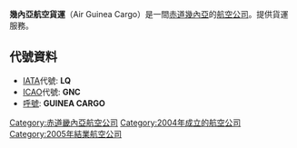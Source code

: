 {{noteTA|G1=Economics}}
{{Infobox Airline
|airline        = 幾內亞航空貨運 <br> Air Guinea Cargo
|logo           = 
|logo_size      = 
|fleet_size     = 
|destinations   = 
|IATA           = LQ
|ICAO           = 
|callsign       = 
|parent         = 
|company_slogan =  
|founded        = 2004
|ceased         = 2005<ref>[http://www.airlineupdate.com/content_public/airlines/africa/equatorialguinea.htm World Airline Directory]</ref>
|headquarters   = {{GNQ}}[[马拉博|马拉博]]
|key_people     = 
|hubs           = [[马拉博机场|马拉博机场]]
|secondary_hubs = 
|focus_cities   = 
|frequent_flyer = 
|lounge         = 
|alliance       = 
|website        = 
}}

'''幾內亞航空貨運'''（Air Guinea Cargo）是一間[[赤道幾內亞|赤道幾內亞]]的[[航空公司|航空公司]]。提供貨運服務。

== 代號資料 ==

*[[IATA|IATA]]代號: '''LQ'''
*[[ICAO|ICAO]]代號: '''GNC'''
*[[呼號|呼號]]: '''GUINEA CARGO'''
{{EquatorialGuinea-stub}}
{{赤道幾內亞航空公司}}

[[Category:赤道畿內亞航空公司|Category:赤道畿內亞航空公司]]
[[Category:2004年成立的航空公司|Category:2004年成立的航空公司]]
[[Category:2005年結業航空公司|Category:2005年結業航空公司]]